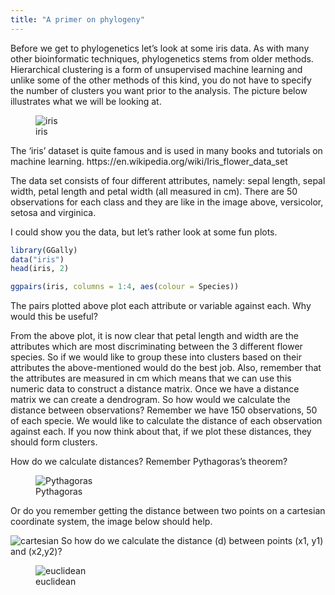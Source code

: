 ```yaml
---
title: "A primer on phylogeny"
---
```



Before we get to phylogenetics let’s look at some iris data.  As with many other bioinformatic techniques, phylogenetics stems from older methods.  Hierarchical clustering is a form of unsupervised machine learning and unlike some of the other methods of this kind, you do not have to specify the number of clusters you want prior to the analysis.  The picture below illustrates what we will be looking at.

![iris](media/iris-machinelearning.png)

The ‘iris’ dataset is quite famous and is used in many books and tutorials on machine learning.   https://en.wikipedia.org/wiki/Iris_flower_data_set

The data set consists of four different attributes, namely:  sepal length, sepal width, petal length and petal width (all measured in cm).  There are 50 observations for each class and they are like in the image above, versicolor, setosa and virginica.

I could show you the data, but let’s rather look at some fun plots.

```r
library(GGally)
data("iris")
head(iris, 2)

ggpairs(iris, columns = 1:4, aes(colour = Species))
```


The pairs plotted above plot each attribute or variable against each.  Why would this be useful?


From the above plot, it is now clear that petal length and width are the attributes which are most discriminating between the 3 different flower species.  So if we would like to group these into clusters based on their attributes the above-mentioned would do the best job.  Also, remember that the attributes are measured in cm which means that we can use this numeric data to construct a distance matrix.  Once we have a distance matrix we can create a dendrogram.  So how would we calculate the distance between observations?  Remember we have 150 observations, 50 of each specie.  We would like to calculate the distance of each observation against each.  If you now think about that, if we plot these distances, they should form clusters.

How do we calculate distances?  Remember Pythagoras’s theorem?

![Pythagoras](media/pyth.png)

Or do you remember getting the distance between two points on a cartesian coordinate system, the image below should help.

![cartesian](media/Euclidean_distance-300x240.png)
So how do we calculate the distance (d) between points (x1, y1) and (x2,y2)?

![euclidean](media/euclidean_eq.png)




















